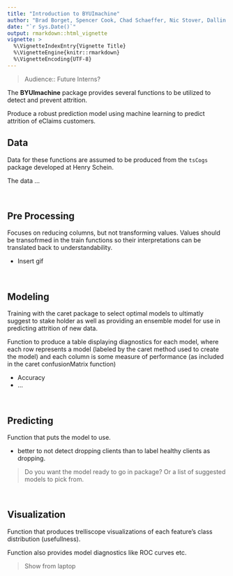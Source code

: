 ```yaml
---
title: "Introduction to BYUImachine"
author: "Brad Borget, Spencer Cook, Chad Schaeffer, Nic Stover, Dallin Webb"
date: "`r Sys.Date()`"
output: rmarkdown::html_vignette
vignette: >
  %\VignetteIndexEntry{Vignette Title}
  %\VignetteEngine{knitr::rmarkdown}
  %\VignetteEncoding{UTF-8}
---
```


> Audience:: Future Interns?

The **BYUImachine** package provides several functions to be utilized to detect and prevent attrition. 

Produce a robust prediction model using machine learning to predict attrition of eClaims customers.

## Data

Data for these functions are assumed to be produced from the `tsCogs` package developed at Henry Schein. 

The data ...

<br>

## Pre Processing

Focuses on reducing columns, but not transforming values. Values should be transofrmed in the train functions so their interpretations can be translated back to understandability. 

* Insert gif

<br>

## Modeling

Training with the caret package to select optimal models to ultimatly suggest to stake holder as well as providing an ensemble model for use in predicting attrition of new data.

Function to produce a table displaying diagnostics for each model, where each row represents a model (labeled by the 
caret method used to create the model) and each column is some measure of performance (as included in the caret
confusionMatrix function)

* Accuracy
* ...

<br>

## Predicting

Function that puts the model to use.

* better to not detect dropping clients than to label healthy clients as dropping.

> Do you want the model ready to go in package? Or a list of suggested models to pick from.

<br>

## Visualization

Function that produces trelliscope visualizations of each feature's class distribution (usefullness). 

Function also provides model diagnostics like ROC curves etc. 

> Show from laptop

<br>

<br>
